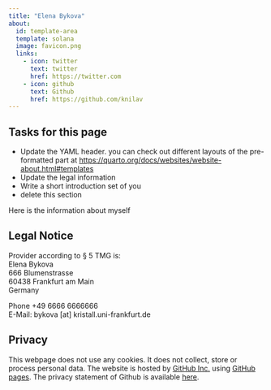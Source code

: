 ```yaml
---
title: "Elena Bykova"
about:
  id: template-area
  template: solana
  image: favicon.png
  links:
    - icon: twitter
      text: twitter
      href: https://twitter.com
    - icon: github
      text: Github
      href: https://github.com/knilav
---
```


## Tasks for this page

* Update the YAML header. you can check out different layouts of the pre-formatted part at <https://quarto.org/docs/websites/website-about.html#templates>
* Update the legal information
* Write a short introduction set of you
* delete this section


:::{#template-area}

Here is the information about myself 

:::

## Legal Notice

Provider according to § 5 TMG is:  
Elena Bykova  
666 Blumenstrasse  
60438 Frankfurt am Main  
Germany  

Phone +49 6666 6666666  
E-Mail: bykova [at] kristall.uni-frankfurt.de

## Privacy

This webpage does not use any cookies. It does not collect, store or process personal data. The website is hosted by [GitHub Inc.](https://github.com/){target="_blank"} using [GitHub pages](https://docs.github.com/en/pages/getting-started-with-github-pages/about-github-pages){target="_blank"}. The privacy statement of Github is available [here](https://docs.github.com/en/site-policy/privacy-policies/github-privacy-statement){target="_blank"}. 
